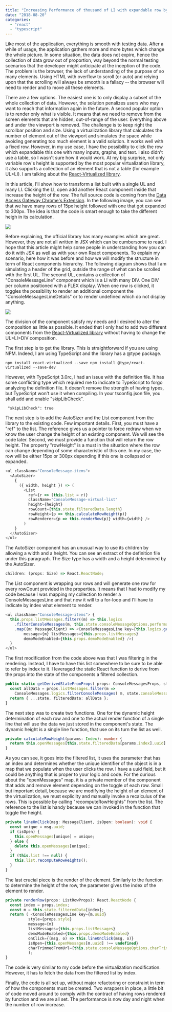 ```yaml
---
title: "Increasing Performance of thousand of LI with expandable row by React-virtualized"
date: "2018-08-20"
categories: 
  - "react"
  - "typescript"
---
```


Like most of the application, everything is smooth with testing data. After a while of usage, the application gathers more and more bytes which change the whole picture. In some situation, the data does not expire, hence the collection of data grow out of proportion, way beyond the normal testing scenarios that the developer might anticipate at the inception of the code. The problem is the browser, the lack of understanding of the purpose of so many elements. Using HTML with overflow to scroll (or auto) and relying upon that the scrolling will always be smooth is a fallacy -- the browser will need to render and to move all these elements.

There are a few options. The easiest one is to only display a subset of the whole collection of data. However, the solution penalizes users who may want to reach that information again in the future. A second popular option is to render only what is visible. It means that we need to remove from the screen elements that are hidden, out-of-range of the user. Everything above and under the viewport is removed. The challenge is to keep right the scrollbar position and size. Using a virtualization library that calculates the number of element out of the viewport and simulates the space while avoiding generating too much element is a valid solution. It works well with a fixed row. However, in my use case, I have the possibility to click the row which expandable this one with many inputs, graphs, and text. I also didn't use a table, so I wasn't sure how it would work. At my big surprise, not only variable row's height is supported by the most popular virtualization library, it also supports a collection of an element that is not a table (for example UL>LI). I am talking about the [React-Virtualized library](https://github.com/bvaughn/react-virtualized).

In this article, I'll show how to transform a list built with a single UL and many LI. Clicking the LI, open add another React component inside that increase the height of the row. The full source code is coming from the [Data Access Gateway Chrome's Extension](https://github.com/MrDesjardins/dataaccessgatewaychromeextension). In the following image, you can see that we have many rows of 15px height followed with one that got expanded to 300px. The idea is that the code is smart enough to take the different heigh in its calculation.

![](images/Rows.png)

Before explaining, the official library has many examples which are great. However, they are not all written in JSX which can be cumbersome to read. I hope that this article might help some people in understanding how you can do it with JSX as well as with your own React components. To explain my scenario, here how it was before and how we will modify the structure in term of React components hierarchy. The following diagram shows that I am simulating a header of the grid, outside the range of what can be scrolled with the first UL. The second UL, contains a collection of "ConsoleMessageLine" component which is a LI with many DIV. One DIV per column positioned with a FLEX display. When one row is clicked, it toggles the possibility to render an additional component the "ConsoleMessagesLineDetails" or to render undefined which do not display anything.

![](images/VirtualizedDAGConsole.png)


The division of the component satisfy my needs and I desired to alter the composition as little as possible. It ended that I only had to add two different components from the [React-Virtualized library](https://github.com/bvaughn/react-virtualized) without having to change the UL>LI>DIV composition.

The first step is to get the library. This is straightforward if you are using NPM. Indeed, I am using TypeScript and the library has a @type package. 

```
npm install react-virtualized --save npm install @type/react-virtualized --save-dev 
``` 


However, with TypeScript 3.0rc, I had an issue with the definition file. It has some conflicting type which required me to indicate to TypeScript to forgo analyzing the definition file. It doesn't remove the strength of having types, but TypeScript won't use it when compiling. In your tsconfig.json file, you shall add and enable "skipLibCheck".

``` 
 "skipLibCheck": true 
``` 

The next step is to add the AutoSizer and the List component from the library to the existing code. Few important details. First, you must have a "ref" to the list. The reference gives us a pointer to force redraw when we know the user change the height of an existing component. We will see the code later. Second, we must provide a function that will return the row height. The property "rowHeight" is a must in the situation where the row can change depending of some characteristic of this one. In my case, the row will be either 15px or 300px depending if this one is collapsed or expanded.

```typescript
<ul className="ConsoleMessage-items"> 
  <AutoSizer> 
    {
      ({ width, height }) => ( 
        <List 
          ref={r => (this.list = r)} 
          className="ConsoleMessage-virtual-list" 
          height={height} 
          rowCount={this.state.filteredData.length} 
          rowHeight={p => this.calculateRowHeight(p)} 
          rowRenderer={p => this.renderRow(p)} width={width} /> 
        )
    } 
  </AutoSizer> 
</ul> 
``` 


The AutoSizer component has an unusual way to use its children by allowing a width and a height. You can see an extract of the definition file under this paragraph. The Size type has a width and a height determined by the AutoSizer. 

```typescript
children: (props: Size) => React.ReactNode; 
``` 


The List component is wrapping our rows and will generate one row for every rowCount provided in the properties. It means that I had to modify my code because I was mapping my collection to render a ConsoleMessagesLine and that now it will to a for-loop and I'll have to indicate by index what element to render.

```typescript
<ul className="ConsoleMessage-items"> {
  this.props.listMessages.filter((m) => this.logics
    .filterConsoleMessages(m, this.state.consoleMessageOptions.performance, this.state.consoleMessageOptions.size))
    .map((m: MessageClient) => <ConsoleMessagesLine key={this.logics.getMessageKey(m)} 
        message={m} listMessages={this.props.listMessages} 
        demoModeEnabled={this.props.demoModeEnabled} />) 
  } 
</ul> 
```


The first modification from the code above was that I was filtering in the rendering. Instead, I have to have this list somewhere to be sure to be able to refer by index to it. I leveraged the static React function to derive from the props into the state of the components a filtered collection.

```typescript
public static getDerivedStateFromProps( props: ConsoleMessagesProps, state: ConsoleMessagesState ): ConsoleMessagesState { 
  const allData = props.listMessages.filter(m => 
    ConsoleMessages.logics.filterConsoleMessages( m, state.consoleMessageOptions.performance, state.consoleMessageOptions.size ) ); 
  return { ...state, filteredData: allData }; 
} 
``` 


The next step was to create two functions. One for the dynamic height determination of each row and one to the actual render function of a single line that will use the data we just stored in the component's state. The dynamic height is a single line function, that use on its turn the list as well.

```typescript
private calculateRowHeight(params: Index): number { 
  return this.openMessages[this.state.filteredData[params.index].uuid] === undefined ? 15 : 300; 
} 
``` 


As you can see, it goes into the filtered list, it uses the parameter that has an index and determines whether the unique identifier of the object is in a map that we populate when the user clicks the row. I have a uuid field, but it could be anything that is proper to your logic and code. For the curious about the "openMessages" map, it is a private member of the component that adds and remove element depending on the toggle of each row. Small but important detail, because we are modifying the height of an element of the virtualization, we must expliclity and manually invoke a recalculus of the rows. This is possible by calling "recomputeRowHeights" from the list. The reference to the list is handy because we can invoked in the function that toggle the height.

```typescript
private lineOnClick(msg: MessageClient, isOpen: boolean): void { 
  const unique = msg.uuid; 
  if (isOpen) { 
    this.openMessages[unique] = unique; 
  } else { 
    delete this.openMessages[unique]; 
  } 
  if (this.list !== null) { 
    this.list.recomputeRowHeights(); 
  } 
} 
``` 


The last crucial piece is the render of the element. Similarly to the function to determine the height of the row, the parameter gives the index of the element to render.

```typescript
private renderRow(props: ListRowProps): React.ReactNode { 
  const index = props.index; 
  const m = this.state.filteredData[index]; 
  return ( <ConsoleMessagesLine key={m.uuid} 
          style={props.style} 
          message={m} 
          listMessages={this.props.listMessages} 
          demoModeEnabled={this.props.demoModeEnabled} 
          onClick={(msg, o) => this.lineOnClick(msg, o)} 
          isOpen={this.openMessages[m.uuid] !== undefined} 
          charTrimmedFromUrl={this.state.consoleMessageOptions.charTrimmedFromUrl} /> 
          ); 
} 
``` 

The code is very similar to my code before the virtualization modification. However, it has to fetch the data from the filtered list by index.

Finally, the code is all set up, without major refactoring or constraint in term of how the components must be created. Two wrappers in place, a little bit of code moved around to comply with the contract of having rows rendered by function and we are all set. The performance is now day and night when the number of row increase.
